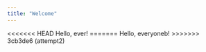 ```yaml
---
title: "Welcome"
---
```


<<<<<<< HEAD
Hello, ever!
=======
Hello, everyoneb!
>>>>>>> 3cb3de6 (attempt2)
